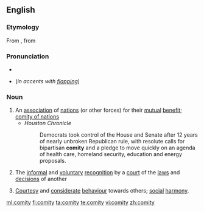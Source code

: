 ==English==

===Etymology===
From {{etyl|la|en}} {{term|comitas|lang=la}}, from {{term|comis||lang=la|courteous}}

===Pronunciation===
* {{IPA|/ˈkɒmɪti/}}
* {{homophones|comedy}} (''in accents with [[flapping]]'')

===Noun===
{{en-noun|comities}}

# An [[association]] of [[nation]]s (or other forces) for their [[mutual]] [[benefit]]; [[comity of nations]]
#* ''Houston Chronicle''
#*: Democrats took control of the House and Senate after 12 years of nearly unbroken Republican rule, with resolute calls for bipartisan '''comity''' and a pledge to move quickly on an agenda of health care, homeland security, education and energy proposals.
# {{legal}} The [[informal]] and [[voluntary]] [[recognition]] by a [[court]] of the [[law]]s and [[decision]]s of another
# [[courtesy|Courtesy]] and [[considerate]] [[behaviour]] towards others; [[social]] [[harmony]].

[[ml:comity]]
[[fi:comity]]
[[ta:comity]]
[[te:comity]]
[[vi:comity]]
[[zh:comity]]